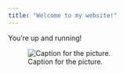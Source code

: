 ```yaml
---
title: "Welcome to my website!"
---
```


You're up and running!

![Caption for the picture.](anhjun.png)